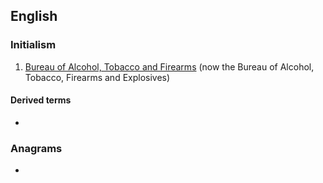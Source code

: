 ==English==

===Initialism===
{{rfc-header|Initialism}}
{{head|en|initialism}}
# {{lb|en|US}} [[w:Bureau of Alcohol, Tobacco and Firearms|Bureau of Alcohol, Tobacco and Firearms]] (now the Bureau of Alcohol, Tobacco, Firearms and Explosives)

====Derived terms====
* {{l|en|BATFE}}

===Anagrams===
* {{anagrams|en|a=abft|baft}}